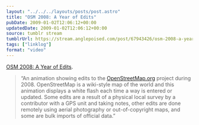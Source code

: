 ```yaml
---
layout: "../../../layouts/posts/post.astro"
title: "OSM 2008: A Year of Edits"
pubDate: 2009-01-02T12:06:12+00:00
updatedDate: 2009-01-02T12:06:12+00:00
source: tumblr stream
tumblrUrl: https://stream.anglepoised.com/post/67943426/osm-2008-a-year-of-edits-an-animation-showing
tags: ["linklog"]
format: "video"
---
```



<Vimeo id="https://vimeo.com/2598878" />

[OSM 2008: A Year of Edits][1].

> &ldquo;An animation showing edits to the <a href="http://www.openstreetmap.org/" target="_blank" rel="nofollow">OpenStreetMap.org</a> project during 2008. OpenStreetMap is a wiki-style map of the world and this animation displays a white flash each time a way is entered or updated. Some edits are a result of a physical local survey by a contributor with a GPS unit and taking notes, other edits are done remotely using aerial photography or out-of-copyright maps, and some are bulk imports of official data.&rdquo;

[1]: https://vimeo.com/2598878
